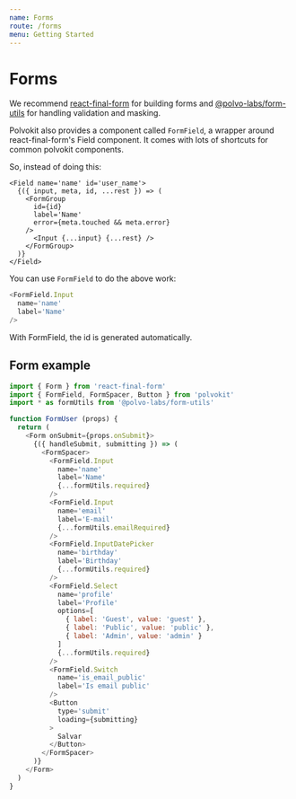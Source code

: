 ```yaml
---
name: Forms
route: /forms
menu: Getting Started
---
```


# Forms

We recommend [react-final-form](https://github.com/final-form/react-final-form) for building forms and
[@polvo-labs/form-utils](https://github.com/polvo-labs/form-utils) for handling validation and masking.

Polvokit also provides a component called `FormField`, a wrapper around react-final-form's Field component.
It comes with lots of shortcuts for common polvokit components.

So, instead of doing this:

```
<Field name='name' id='user_name'>
  {({ input, meta, id, ...rest }) => (
    <FormGroup
      id={id}
      label='Name'
      error={meta.touched && meta.error}
    />
      <Input {...input} {...rest} />
    </FormGroup>
  )}
</Field>
```

You can use `FormField` to do the above work:

```js
<FormField.Input
  name='name'
  label='Name'
/>
```

With FormField, the id is generated automatically.

## Form example

```js
import { Form } from 'react-final-form'
import { FormField, FormSpacer, Button } from 'polvokit'
import * as formUtils from '@polvo-labs/form-utils'

function FormUser (props) {
  return (
    <Form onSubmit={props.onSubmit}>
      {({ handleSubmit, submitting }) => (
        <FormSpacer>
          <FormField.Input
            name='name'
            label='Name'
            {...formUtils.required}
          />
          <FormField.Input
            name='email'
            label='E-mail'
            {...formUtils.emailRequired}
          />
          <FormField.InputDatePicker
            name='birthday'
            label='Birthday'
            {...formUtils.required}
          />
          <FormField.Select
            name='profile'
            label='Profile'
            options=[
              { label: 'Guest', value: 'guest' },
              { label: 'Public', value: 'public' },
              { label: 'Admin', value: 'admin' }
            ]
            {...formUtils.required}
          />
          <FormField.Switch
            name='is_email_public'
            label='Is email public'
          />
          <Button
            type='submit'
            loading={submitting}
          >
            Salvar
          </Button>
        </FormSpacer>
      )}
    </Form>
  )
}
```